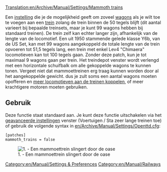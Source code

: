 [[Translation:en/Archive/Manual/Settings/Mammoth trains]]

Een [[nl/Archive/Manual/Settings/Geavanceerde instellingen|instelling]] die je de mogelijkheid geeft om zoveel [[nl/Manual/Treinen|wagons]] als je wilt toe te voegen aan een [[nl/Manual/Treinen|trein]] zolang de trein binnen de 50 tegels blijft (dit aantal varieert bij bepaalde treinsets, maar je kunt 99 wagons hebben bij standaard treinen). De trein zelf kan echter langer zijn, afhankelijk van de lengte van de locomotief. Een uit 1950 stammende gelede klasse Y6b, van de US Set, kan met 99 wagons aangekoppeld de totale lengte van de trein opvoeren tot 51,5 tegels lang, een trein met enkel Lev4 "Chimaera" locomotieven kan tot 100 tegels gaan. Zonder deze patch, kun je tot maximaal 9 wagons gaan per trein. Het treindepot venster wordt verlengd met een horizontale schuifbalk om alle gekoppelde wagons te kunnen tonen. Vergeet niet dat mammoettreinen erg traag kunnen worden door al het aangekoppelde gewicht. dus je zult soms een aantal wagons moeten opofferen en [[en/Archive/Manual/Multiheaded trains|meer locomotieven aan de treinen koppelen]], of meer krachtigere motoren moeten gebruiken.

== Gebruik ==
Deze functie staat standaard aan. Je kunt deze functie uitschakelen via het [[en/Archive/Manual/Settings/Advanced Settings/Vehicles#enable-building-very-long-trains|geavanceerde instellingen]] venster (Voertuigen / Sta zeer lange treinen toe) of gebruik de volgende syntax in [[en/Archive/Manual/Settings/Openttd.cfg]]:
<pre>
[patches]
mammoth_trains = false
</pre>
[[File:en/Archive/Manual/Settings/MammothTrains.png|center|frame|1. - Een mammoettrein slingert door de oase]]

[[Category:en/Manual/Settings & Preferences]]
[[Category:en/Manual/Railways]]